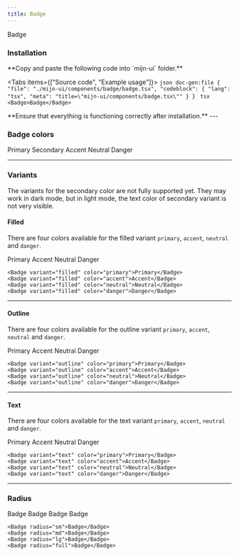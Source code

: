 ```yaml
---
title: Badge
---
```



<ComponentPreview  className="flex-col md:flex-row">
  <Badge>Badge</Badge>
</ComponentPreview>

### Installation

<Steps>
  <Step>
  **Copy and paste the following code into `mijn-ui` folder.**

  <Tabs items={["Source code", "Example usage"]}>
    <Tab value="Source code">
        ```json doc-gen:file
          {
            "file": "./mijn-ui/components/badge/badge.tsx",
            "codeblock": {
              "lang": "tsx",
              "meta": "title=\"mijn-ui/components/badge.tsx\""
            }
          }
        ```
    </Tab>
    <Tab value="Example usage">
        ```tsx
        <Badge>Badge</Badge>
        ```
    </Tab>
  </Tabs>  
  </Step>
  
  <Step>
  **Ensure that everything is functioning correctly after installation.**
  </Step>
</Steps>
---

### Badge colors

<ComponentPreview  className="flex-col md:flex-row">
  <Badge color="primary">Primary</Badge>
  <Badge color="secondary">Secondary</Badge>
  <Badge color="accent">Accent</Badge>
  <Badge color="neutral">Neutral</Badge>
  <Badge color="danger">Danger</Badge>
</ComponentPreview>

---

### Variants

The variants for the secondary color are not fully supported yet. They may work in dark mode, but in light mode, the text color of secondary variant is not very visible.

#### Filled

There are four colors available for the filled variant `primary`, `accent`, `neutral` and `danger`.

<ComponentPreview className="flex-col md:flex-row">
<Badge variant="filled" color="primary">Primary</Badge>
<Badge variant="filled" color="accent">Accent</Badge>
<Badge variant="filled" color="neutral">Neutral</Badge>
<Badge variant="filled" color="danger">Danger</Badge>
</ComponentPreview>

```tsx
<Badge variant="filled" color="primary">Primary</Badge>
<Badge variant="filled" color="accent">Accent</Badge>
<Badge variant="filled" color="neutral">Neutral</Badge>
<Badge variant="filled" color="danger">Danger</Badge>
```

---

#### Outline

There are four colors available for the outline variant `primary`, `accent`, `neutral` and `danger`.

<ComponentPreview className="flex-col md:flex-row">
<Badge variant="outline" color="primary">Primary</Badge>
<Badge variant="outline" color="accent">Accent</Badge>
<Badge variant="outline" color="neutral">Neutral</Badge>
<Badge variant="outline" color="danger">Danger</Badge>
</ComponentPreview>

```tsx
<Badge variant="outline" color="primary">Primary</Badge>
<Badge variant="outline" color="accent">Accent</Badge>
<Badge variant="outline" color="neutral">Neutral</Badge>
<Badge variant="outline" color="danger">Danger</Badge>
```

---

#### Text

There are four colors available for the text variant `primary`, `accent`, `neutral` and `danger`.

<ComponentPreview className="flex-col md:flex-row">
<Badge variant="text" color="primary">Primary</Badge>
<Badge variant="text" color="accent">Accent</Badge>
<Badge variant="text" color="neutral">Neutral</Badge>
<Badge variant="text" color="danger">Danger</Badge>
</ComponentPreview>

```tsx
<Badge variant="text" color="primary">Primary</Badge>
<Badge variant="text" color="accent">Accent</Badge>
<Badge variant="text" color="neutral">Neutral</Badge>
<Badge variant="text" color="danger">Danger</Badge>
```

---

### Radius

<ComponentPreview className="flex-col md:flex-row">
  <Badge radius="sm">Badge</Badge>
  <Badge radius="md">Badge</Badge>
  <Badge radius="lg">Badge</Badge>
  <Badge radius="full">Badge</Badge>
</ComponentPreview>

```tsx
<Badge radius="sm">Badge</Badge>
<Badge radius="md">Badge</Badge>
<Badge radius="lg">Badge</Badge>
<Badge radius="full">Badge</Badge>
```